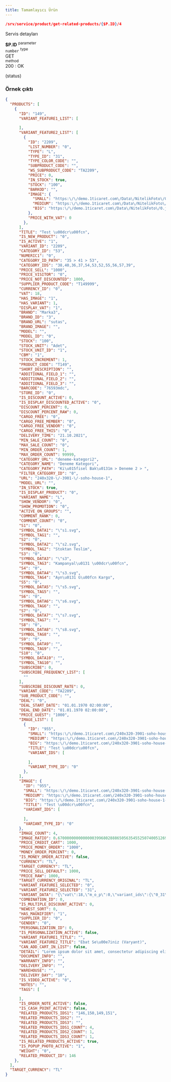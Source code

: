 ```yaml
---
title: Tamamlayıcı Ürün
---
```



```json
/srv/service/product/get-related-products/{$P.ID}/4
```

Servis detayları

<div class="row border rounded m-0">
    <div class="col-3 p-2">
        <strong class="text-primary">$P.ID</strong>
        <sup class="d-block text-gray">parameter</sup>
    </div>
    <div class="col-4 p-2">
        <code>number</code>
        <sup class="d-block text-gray">type</sup>
    </div>
    <div class="col-5 p-2">
        <div class="badge-rounded-pill">
            GET
        </div>
        <sup class="d-block text-gray">method</sup>
    </div>
</div>

<div class="p-2">
    <div class="response-200"></div><span>200 : OK</span>
    <p class="d-block text-gray pl-1">
        (status)
    </p>
</div>


### Örnek çıktı

```json
{
  "PRODUCTS": [
    {
      "ID": "149",
      "VARIANT_FEATURE1_LIST": [
        
      ],
      "VARIANT_FEATURE2_LIST": [
        {
          "ID": "2209",
          "LIST_NUMBER": "0",
          "TYPE": "L",
          "TYPE_ID": "31",
          "TYPE_COLOR_CODE": "",
          "SUBPRODUCT_CODE": "",
          "WS_SUBPRODUCT_CODE": "TA2209",
          "PRICE": 0,
          "IN_STOCK": true,
          "STOCK": "100",
          "BARKOD": "",
          "IMAGE": {
            "SMALL": "https:\/\/demo.1ticaret.com\/Data\/NitelikFoto\/0.jpg",
            "MEDIUM": "https:\/\/demo.1ticaret.com\/Data\/NitelikFoto\/0.jpg",
            "BIG": "https:\/\/demo.1ticaret.com\/Data\/NitelikFoto\/0.jpg"
          },
          "PRICE_WITH_VAT": 0
        },
      ],
      "TITLE": "Test \u00dcr\u00fcn",
      "IS_NEW_PRODUCT": "0",
      "IS_ACTIVE": "1",
      "VARIANT_ID": "2209",
      "CATEGORY_ID": "53",
      "NUMERIC1": "0",
      "CATEGORY_ID_PATH": "35 > 41 > 53",
      "CATEGORY_IDS": "38,40,36,37,54,53,52,55,56,57,39",
      "PRICE_SELL": "1000",
      "PRICE_VISITOR": "0",
      "PRICE_NOT_DISCOUNTED": 1000,
      "SUPPLIER_PRODUCT_CODE": "T149999",
      "CURRENCY_ID": "0",
      "VAT": 18,
      "HAS_IMAGE": "1",
      "HAS_VARIANT": 1,
      "DISPLAY_VAT": "1",
      "BRAND": "Marka3",
      "BRAND_ID": "3",
      "BRAND_URL": "sutas",
      "BRAND_IMAGE": "",
      "MODEL": "",
      "MODEL_ID": "0",
      "STOCK": "100",
      "STOCK_UNIT": "Adet",
      "STOCK_UNIT_ID": "1",
      "CBM": "1",
      "STOCK_INCREMENT": 1,
      "PRODUCT_CODE": "T149",
      "SHORT_DESCRIPTION": "",
      "ADDITIONAL_FIELD_1": "",
      "ADDITIONAL_FIELD_2": "",
      "ADDITIONAL_FIELD_3": "",
      "BARCODE": "76593mdc",
      "STORE_ID": "0",
      "IS_DISCOUNT_ACTIVE": 0,
      "IS_DISPLAY_DISCOUNTED_ACTIVE": "0",
      "DISCOUNT_PERCENT": 0,
      "DISCOUNT_PERCENT_RAW": 0,
      "CARGO_FREE": "0",
      "CARGO_FREE_MEMBER": "0",
      "CARGO_FREE_VENDOR": "0",
      "CARGO_FREE_THIS": "0",
      "DELIVERY_TIME": "21.10.2021",
      "MIN_SALE_COUNT": "0",
      "MAX_SALE_COUNT": "0",
      "MIN_ORDER_COUNT": 1,
      "MAX_ORDER_COUNT": 99999,
      "CATEGORY_URL": "deneme-kategori2",
      "CATEGORY_NAME": "Deneme Kategori",
      "CATEGORY_PATH": "Ki\u015fisel Bak\u0131m > Deneme 2 > ",
      "FILTER_CATEGORY_ID": "0",
      "URL": "240x320-\/-3901-\/-soho-house-1",
      "MODEL_URL": "",
      "IN_STOCK": true,
      "IS_DISPLAY_PRODUCT": "0",
      "VARIANT_NAME": "L",
      "SHOW_VENDOR": "0",
      "SHOW_PROMOTION": "0",
      "ACTIVE_ON_GROUPS": "",
      "COMMENT_RANK": 0,
      "COMMENT_COUNT": "0",
      "S1": "0",
      "SYMBOL_DATA1": "\"s1.svg",
      "SYMBOL_TAG1": "",
      "S2": "0",
      "SYMBOL_DATA2": "\"s2.svg",
      "SYMBOL_TAG2": "Stoktan Teslim",
      "S3": "0",
      "SYMBOL_DATA3": "\"s3",
      "SYMBOL_TAG3": "Kampanyal\u0131 \u00dcr\u00fcn",
      "S4": "0",
      "SYMBOL_DATA4": "\"s3.svg",
      "SYMBOL_TAG4": "Ayn\u0131 G\u00fcn Kargo",
      "S5": "0",
      "SYMBOL_DATA5": "\"s5.svg",
      "SYMBOL_TAG5": "",
      "S6": "0",
      "SYMBOL_DATA6": "\"s6.svg",
      "SYMBOL_TAG6": "",
      "S7": "0",
      "SYMBOL_DATA7": "\"s7.svg",
      "SYMBOL_TAG7": "",
      "S8": "0",
      "SYMBOL_DATA8": "\"s8.svg",
      "SYMBOL_TAG8": "",
      "S9": "0",
      "SYMBOL_DATA9": "",
      "SYMBOL_TAG9": "",
      "S10": "0",
      "SYMBOL_DATA10": "",
      "SYMBOL_TAG10": "",
      "SUBSCRIBE": 0,
      "SUBSCRIBE_FREQUENCY_LIST": [
        ""
      ],
      "SUBSCRIBE_DISCOUNT_RATE": 0,
      "VARIANT_CODE": "TA2209",
      "SUB_PRODUCT_CODE": "",
      "DEAL": "0",
      "DEAL_START_DATE": "01.01.1970 02:00:00",
      "DEAL_END_DATE": "01.01.1970 02:00:00",
      "PRICE_GUEST": "1000",
      "IMAGE_LIST": [
        {
          "ID": "955",
          "SMALL": "https:\/\/demo.1ticaret.com\/240x320-3901-soho-house-1-deneme-kategori-marka3-955-14-K.jpg",
          "MEDIUM": "https:\/\/demo.1ticaret.com\/240x320-3901-soho-house-1-deneme-kategori-marka3-955-14-O.jpg",
          "BIG": "https:\/\/demo.1ticaret.com\/240x320-3901-soho-house-1-deneme-kategori-marka3-955-14-B.jpg",
          "TITLE": "Test \u00dcr\u00fcn",
          "VARIANT_IDS": [
            
          ],
          "VARIANT_TYPE_ID": "0"
        },
      ],
      "IMAGE": {
        "ID": "955",
        "SMALL": "https:\/\/demo.1ticaret.com\/240x320-3901-soho-house-1-deneme-kategori-marka3-955-14-K.jpg",
        "MEDIUM": "https:\/\/demo.1ticaret.com\/240x320-3901-soho-house-1-deneme-kategori-marka3-955-14-O.jpg",
        "BIG": "https:\/\/demo.1ticaret.com\/240x320-3901-soho-house-1-deneme-kategori-marka3-955-14-B.jpg",
        "TITLE": "Test \u00dcr\u00fcn",
        "VARIANT_IDS": [
          
        ],
        "VARIANT_TYPE_ID": "0"
      },
      "IMAGE_COUNT": 4,
      "IMAGE_RATIO": 0.67000000000000003996802888650563545525074005126953125,
      "PRICE_CREDIT_CART": 1000,
      "PRICE_MONEY_ORDER": "1000",
      "MONEY_ORDER_PERCENT": 0,
      "IS_MONEY_ORDER_ACTIVE": false,
      "CURRENCY": "TL",
      "TARGET_CURRENCY": "TL",
      "PRICE_SELL_DEFAULT": 1000,
      "PRICE_RAW": 1000,
      "TARGET_CURRENCY_ORIGINAL": "TL",
      "VARIANT_FEATURE1_SELECTED": "0",
      "VARIANT_FEATURE2_SELECTED": "31",
      "VARIANT_DATA": "{\"vat\":18,\"m_o_p\":0,\"variant_ids\":{\"0_31\":\"2209\",\"0_30\":\"2210\",\"0_32\":\"2211\",\"0_33\":\"2212\",\"0_34\":\"2213\",\"0_43\":\"2214\"},\"variant_prices\":{\"0_31\":\"1000\",\"0_30\":\"1000\",\"0_32\":\"1000\",\"0_33\":\"1000\",\"0_34\":\"1000\",\"0_43\":\"1000\"},\"variant_price_raws\":{\"0_31\":1000,\"0_30\":1000,\"0_32\":1000,\"0_33\":1000,\"0_34\":1000,\"0_43\":1000},\"buying_prices\":{\"0_31\":\"0\",\"0_30\":\"0\",\"0_32\":\"0\",\"0_33\":\"0\",\"0_34\":\"0\",\"0_43\":\"0\"},\"not_discounted_prices\":{\"0_31\":1000,\"0_30\":1000,\"0_32\":1000,\"0_33\":1000,\"0_34\":1000,\"0_43\":1000},\"variant_supplier_codes\":{\"0_31\":\"\",\"0_30\":\"\",\"0_32\":\"\",\"0_33\":\"\",\"0_34\":\"\",\"0_43\":\"\"},\"active_ids\":{\"one_0\":[\"31\",\"30\",\"32\",\"33\",\"34\",\"43\"],\"two_31\":[\"0\"],\"two_30\":[\"0\"],\"two_32\":[\"0\"],\"two_33\":[\"0\"],\"two_34\":[\"0\"],\"two_43\":[\"0\"]},\"variant_stocks\":{\"0_31\":\"100\",\"0_30\":\"100\",\"0_32\":\"100\",\"0_33\":\"100\",\"0_34\":\"100\",\"0_43\":\"100\"}}",
      "COMBINATION_ID": 0,
      "IS_MULTIPLE_DISCOUNT_ACTIVE": 0,
      "NEWEST_SORT": 0,
      "HAS_MAGNIFIER": "1",
      "SUPPLIER_ID": "0",
      "GENDER": "0",
      "PERSONALIZATION_ID": 0,
      "IS_PERSONALIZATION_ACTIVE": false,
      "VARIANT_FEATURE1_TITLE": "",
      "VARIANT_FEATURE2_TITLE": "Ebat Se\u00e7iniz (Varyant)",
      "CAN_ADD_CART_IN_LIST": false,
      "DETAIL": "Lorem ipsum dolor sit amet, consectetur adipiscing elit. Duis libero augue, mattis nec metus a, molestie malesuada risus. Duis at nunc velit. In lorem nisi, laoreet ut felis id, efficitur porttitor nisl. Aliquam cursus scelerisque eros, non blandit nisl malesuada eu. Aliquam at dolor tellus. Aliquam erat volutpat. Donec a ex vitae magna dictum mattis. Suspendisse eu fringilla nisl, vel tempor dui. Morbi elementum quam sed eros faucibus, at ultricies ipsum cursus. Maecenas porttitor lectus sit amet risus imperdiet imperdiet. Ut fermentum justo commodo, efficitur eros nec, scelerisque odio. Fusce sit amet neque sed eros dictum ultricies. Nulla eget diam arcu. Suspendisse suscipit ac dolor quis luctus.",
      "DOCUMENT_INFO": "",
      "WARRANTY_INFO": "",
      "DELIVERY_INFO": "",
      "WAREHOUSE": "",
      "DELIVERY_DAY": "10",
      "IS_VIDEO_ACTIVE": "0",
      "NOTES": "",
      "TAGS": [
        
      ],
      "IS_ORDER_NOTE_ACTIVE": false,
      "IS_CASH_POINT_ACTIVE": false,
      "RELATED_PRODUCTS_IDS1": "146,150,149,151",
      "RELATED_PRODUCTS_IDS2": "",
      "RELATED_PRODUCTS_IDS3": "",
      "RELATED_PRODUCTS_IDS1_COUNT": 4,
      "RELATED_PRODUCTS_IDS2_COUNT": 1,
      "RELATED_PRODUCTS_IDS3_COUNT": 1,
      "IS_RELATED_PRODUCTS_ACTIVE": true,
      "IS_POPUP_PHOTO_ACTIVE": "1",
      "WEIGHT": "0",
      "RELATED_PRODUCT_ID": 146
    },
  ],
  "TARGET_CURRENCY": "TL"
}
```
